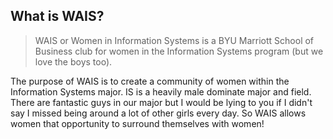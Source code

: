 ## What is WAIS?

> WAIS or Women in Information Systems is a BYU Marriott School of Business club for women in the Information Systems program (but we love the boys too).

The purpose of WAIS is to create a community of women within the Information Systems major. IS is a heavily male dominate major and field. There are fantastic guys in our major but I would be lying to you if I didn't say I missed being around a lot of other girls every day. So WAIS allows women that opportunity to surround themselves with women! 

